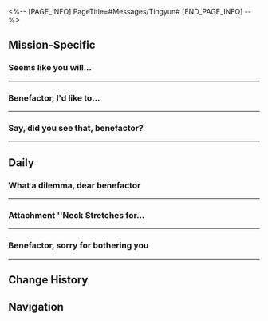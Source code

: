 <%-- [PAGE_INFO]
PageTitle=#Messages/Tingyun#
[END_PAGE_INFO] --%>
{{Messages Infobox
|id        = 1202
|image     = Character Tingyun Icon.png
|type      = Character
|sender    = Tingyun
|signature = Let's talk it out and not fight~
|faction   = The Xianzhou Luofu
}}

==Mission-Specific==
===Seems like you will...===
{{Messages
|start_condition = 
|text =
:'''Tingyun:''' Seems like you will take a bit longer to chat with Madam Yukong
:'''Tingyun:''' I'm gonna go have a stroll outside. Once you're done, you can find me at the docks
}}
----

===Benefactor, I'd like to...===
{{Messages
|start_condition = 
|text =
:'''Tingyun:''' Benefactor, I'd like to ask you something
:{Choice} What is it?
:'''(Trailblazer):''' What is it?
:'''Tingyun:''' This may be disrespectful, but I'm very curious...
:'''Tingyun:''' Is the Express really here just to help the Xianzhou Luofu solve the Stellaron problem?
:{Choice} Yes. Why?
::'''(Trailblazer):''' Is it really that hard to understand why the Express is here? Can't someone act simply out of the kindness of their heart?
:{Choice} What are you trying to say?
::'''(Trailblazer):''' Is it really that hard to understand why the Express is here? Can't someone act simply out of the kindness of their heart?
:'''Tingyun:''' After all, people who help others without thinking of compensation or risks during the dangerous trips across the cosmos is rarer than air in vacuum
:'''Tingyun:''' When the higher-ups of Xianzhou first heard of your reasons for coming, they thought you were here either to seek immortality or the Stellaron...
:{Choice} Seek immortality?
::'''(Trailblazer):''' Seeking immortality is absolutely forbidden on the Xianzhou, no?
::'''Tingyun:''' Yes. As the home of long-life species, countless Elixir Seekers from all corners of the universe come to the Xianzhou to re-enact bygone histories and discover the secret of the Xianzhou residents' immortality
:{Choice} Seek the Stellaron?
::'''(Trailblazer):''' Stellarons are the seeds of ruin. Why would the Express want the Stellaron?
::'''Tingyun:''' But not everyone in the cosmos thinks this way. As a seed dispersed by an Aeon, some desire to obtain its power regardless of the cost
:'''Tingyun:''' Apologies, I may have crossed the line. I don't know why I said all this
:'''Tingyun:''' I have absolute trust in your sincerity, benefactor, but the powerful masters are bound to think more than a pawn like me
:'''Tingyun:''' So, please be careful...
}}
----

===Say, did you see that, benefactor?===
{{Messages
|start_condition = 
|text =
:'''Tingyun:''' Say, did you see that, benefactor?
:'''Tingyun:''' When the Ebon Deer's stomped the ground, branches sprouted out of nowhere
:{Choice} I saw
::'''(Trailblazer):''' Those must be... the Ambrosial Arbor's roots?
:{Choice} Branches?
::'''(Trailblazer):''' Those must be... the Ambrosial Arbor's roots?
:'''Tingyun:''' The celestial traces of Abundance are indeed marvelous to behold
:'''Tingyun:''' This is the first time I've seen something so miraculous among all my travels
:'''Tingyun:''' The fruits on those boughs are sparkling gold, just like what the Xianzhou legends say
:'''Tingyun:''' It is said that in ancient times, the forebears of the Xianzhou received immortal fruits like this of the Ambrosial Arbor and turned into long-life species
:'''Tingyun:''' If I were to eat this fruit, would I obtain endless life just like the Xianzhou natives...?
:'''Tingyun:''' Are you not tempted by such a chance, benefactor?
:{Choice} A dangerous thought...
::'''(Trailblazer):''' Miss Tingyun, wouldn't you be breaching the Xianzhou ban?
::'''Tingyun:''' Ahh
::'''Tingyun:''' Please pardon me for my rudeness and my little test
::'''Tingyun:''' As I thought, you are an honest and righteous person, benefactor
:{Choice} Can't leave if you eat it...
::'''(Trailblazer):''' If you eat this fruit, I'm afraid you won't get to live for a thousand years... but executed by the Cloud Knights moments after.
::'''Tingyun:''' You're right, benefactor
::'''Tingyun:''' But if you manage to get past the Cloud Knights' searches
::'''Tingyun:''' This opportunity seems too good to pass up, right?
:{Choice} Oh, I was tempted...
::'''(Trailblazer):''' Then... Miss Tingyun... did you save a fruit?
::'''Tingyun:''' If I say yes, would you want to share it with me, benefactor?
:'''Tingyun:''' But I thank you for the thought, benefactor
:'''Tingyun:''' Unfortunately, the Ebon Deer is now dust, and no fruit of the Ambrosial Arbor is left behind
:'''Tingyun:''' Such opportunities are extremely rare, but they slip away in the blink of an eye.
:'''Tingyun:''' Just like life itself...
}}
----

==Daily==
===What a dilemma, dear benefactor===
{{Messages|text=
:'''Tingyun:''' What a dilemma, dear benefactor
:'''Tingyun:''' My tail is frizzy again
:'''Tingyun:''' [[File:Sticker PPG 19 Fugue 03.png|80px]]
:{Choice} More power means more trouble
::'''(Trailblazer):''' It seems that the most powerful people are often the most troubled
:{Choice} Need a hand?
::'''(Trailblazer):''' Need a hand?
::'''Tingyun:''' I don't want you to see how I look now, my benefactor
:'''Tingyun:''' In the past, no matter where I travel, I'd always bring with me a boxwood comb. I'd comb my tail, condition it with fragrant balm, and carefully wrap it with a special gauze. The procedure may sound simple, but it takes me an entire dual-hour
:'''Tingyun:''' If I were to comb every strand of my fur with this kind of care now, I doubt I would have time for sleep and other commitments
:'''Tingyun:''' Benefactor, do you have any self-care tips?
:{Choice} Join the Express Crew
::'''(Trailblazer):''' Join the Express Crew, and you'll always shine in the eyes of others
::'''(Trailblazer):''' [[File:Sticker PPG 07 Pom-Pom 03.png|80px]]
::'''Tingyun:''' I'm envious &mdash; boarding the Chromatic Echelon has been my dream
:{Choice} Go to a Space Anchor to refresh
::'''(Trailblazer):''' Head to a Space Anchor and freshen up to reinvigorate yourself again &mdash; also known as a "refresh."
::'''(Trailblazer):''' Don't you find the Space Anchors amazing?
::'''Tingyun:''' Oh? Seems like the Nameless do have their own way of doing things...
:{Choice} I'm born looking good
::'''(Trailblazer):''' Sorry. The Baseballer doesn't need to go the extra mile for looks &mdash; I was born this good-looking
::'''(Trailblazer):''' [[File:Sticker PPG 07 Pom-Pom 03.png|80px]]
::'''Tingyun:''' Oh? I'm envious of you
:'''Tingyun:''' Gosh, it might be a hassle, but there's no way I'm letting my tail look pathetic
:'''Tingyun:''' [[File:Sticker PPG 19 Fugue 01.png|80px]]
:'''Tingyun:''' I shall also seek advice from Madam Ruan Mei and Madam Yukong
:'''Tingyun:''' Talk to you later, benefactor~
}}
----

===Attachment ''Neck Stretches for...===
{{Messages|text=
:{{DIcon|Warning}} Attachment ''Neck Stretches for Beginners &vert; 10-minute Relaxation Stretching'' has been sent
:'''Tingyun:''' Benefactor, Madam Ruan Mei taught me some rehabilitation exercises to help with my recovery. I've extracted a portion of the recording for you
:'''Tingyun:''' The Chromatic Echelon has been journeying across the Cosmos, and these long trips must have taken a toll on your bodies. Perhaps the exercises in this video can help relieve some of that strain
:{Choice} A genius is omnipotent
::'''(Trailblazer):''' As expected, a genius is omnipotent in all respects
:{Choice} It must be effective
::'''(Trailblazer):''' You seem to be recovering well. These exercises must be effective
:'''Tingyun:''' Madam Ruan Mei has thoughtfully incorporated traditional Xianzhou dance steps into these exercises.
:'''Tingyun:''' The learning curve may be steep, but if you persevere, your body will feel as light as a feather
:'''Tingyun:''' While I sensed that this might be a casual innovation from Madam Ruan Mei, and she didn't seem to care about it
:'''Tingyun:''' I still hope to give this dance a beautiful name and share it with those in the Cosmos who need it
:'''Tingyun:''' Benefactor, do you have any suggestions regarding a name?
:{Choice} Ab Ripper!
::'''(Trailblazer):''' Ab Ripper: The Excruciating Challenge!
::'''Tingyun:''' [[File:Sticker PPG 19 Tingyun 01.png|80px]]
::'''Tingyun:''' That's even more click-baiting than I anticipated
::'''Tingyun:''' Anyone who sees the name will be tempted to click on the video
:{Choice} Xianzhou Rhythmic Aerobics!
::'''(Trailblazer):''' Xianzhou Rhythmic Aerobics Set 10!
::'''Tingyun:''' Sounds healthy and catchy
::'''Tingyun:''' [[File:Sticker PPG 19 Tingyun 01.png|80px]]
:{Choice} Ruan Mei Stretch!
::'''(Trailblazer):''' Ruan Mei's "10-Minute Cardio Dance" Stretch!
::'''(Trailblazer):''' An aerobic dance created by Madam Ruan Mei, aka "Ruan Mei Stretch"
::'''Tingyun:''' [[File:Sticker PPG 19 Tingyun 01.png|80px]]
:'''Tingyun:''' They have quite good tastes
:'''Tingyun:''' The question now is: Which name should I choose?
:'''Tingyun:''' [[File:Sticker PPG 19 Fugue 01.png|80px]]
}}
----

===Benefactor, sorry for bothering you===
{{Messages|text=
:'''Tingyun:''' Benefactor, sorry for bothering you
:'''Tingyun:''' I had previously visited planet Thalassa and obtained a pile of freshly harvested Thalassan lightfish
:'''Tingyun:''' This rare ingredient is harvested from deep reefs and boasts a sweet flavor. It is valuable as food and medicine. I'm delivering it to you for a taste
:'''Tingyun:''' [[File:Sticker PPG 19 Fugue 01.png|80px]]
:{Choice} You're so generous!
::'''(Trailblazer):''' You're so generous!
::'''Tingyun:''' I do not intend to keep a mere transactional relationship between you and me
:{Choice} I'll make a feast out of it!
::'''(Trailblazer):''' I'll certainly take it and make a feast out of it!
::'''Tingyun:''' It's enough to feed the entire Express, so take your time
:'''Tingyun:''' When I returned to Thalassa, the people over there were still treating me like before
:'''Tingyun:''' I suppose they haven't heard of news concerning me, which might actually be a blessing in disguise
:'''Tingyun:''' I wonder how my old pals would react when I return to the Luofu...
:{Choice} "Good job, girl"
::'''(Trailblazer):''' Yanming will probably tell you, "Good job, girl!"
::'''Tingyun:''' I'm curious about how the Celestial Guild is doing. There are so many business matters I'd like to consult him about
:{Choice} "Tingyun, let's have tea"
::'''(Trailblazer):''' Mengming will definitely invite you over for tea
::'''(Trailblazer):''' She created a new tea blend based on your suggestion and named it "Tingyun's Blend"
::'''Tingyun:''' I can imagine the sweet and lingering aftertaste of the tea based on that name
:{Choice} "Tingyun, time for beef offal stew!"
::'''(Trailblazer):''' Yancui has received the kitchen knife you got for her and promised to prepare a plate of Chili Oil Beef Offal Stew for you
::'''Tingyun:''' It's been a long time since I heard that dish name. I'm salivating
::'''Tingyun:''' [[File:Sticker PPG 19 Tingyun 01.png|80px]]
:'''Tingyun:''' Madam Yukong has also mentioned you were the one who had delivered these gifts I'd prepared for them
:'''Tingyun:''' Thank you, benefactor
:'''Tingyun:''' Now, I can finally set off on my journey again at ease
:'''Tingyun:''' [[File:Sticker PPG 19 Fugue 01.png|80px]]
}}
----

==Change History==
{{Change History|1.0}}

==Navigation==
{{Messages Navbox}}